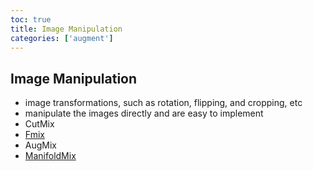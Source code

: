```yaml
---
toc: true
title: Image Manipulation
categories: ['augment']
---
```



## Image Manipulation
- image transformations, such as rotation, flipping, and cropping, etc 
- manipulate the images directly and are easy to implement 
- CutMix 
- [Fmix](Fmix.qmd)
- AugMix 
- [ManifoldMix](ManifoldMix.qmd)



